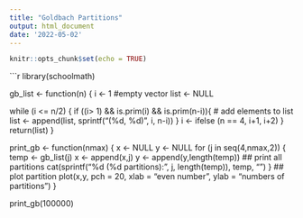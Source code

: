 ```yaml
---
title: "Goldbach Partitions"
output: html_document
date: '2022-05-02'
---
```


```r
knitr::opts_chunk$set(echo = TRUE)
```

```r
library(schoolmath)

gb_list <- function(n) {
  i <- 1
  #empty vector
  list <- NULL
  
  while (i <= n/2) {
    if ((i> 1) && is.prim(i) && is.prim(n-i)){
      # add elements to list  
      list <- append(list, sprintf("(%d, %d)  ", i, n-i))
    }
    i <- ifelse (n == 4, i+1, i+2)
  }
  return(list)
}

print_gb <- function(nmax) {
  x <- NULL
  y <- NULL
  for (j in seq(4,nmax,2)) {
    temp <- gb_list(j)
    x <- append(x,j)
    y <- append(y,length(temp))
    ## print all partitions
    cat(sprintf("%d (%d partitions): ", j, length(temp)), temp, "\n")
  }
  ## plot partition
  plot(x,y, pch = 20, xlab = "even number", ylab = "numbers of partitions")
}

print_gb(100000)